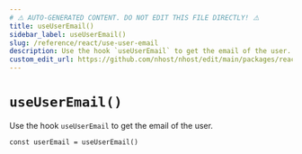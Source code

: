 ```yaml
---
# ⚠️ AUTO-GENERATED CONTENT. DO NOT EDIT THIS FILE DIRECTLY! ⚠️
title: useUserEmail()
sidebar_label: useUserEmail()
slug: /reference/react/use-user-email
description: Use the hook `useUserEmail` to get the email of the user.
custom_edit_url: https://github.com/nhost/nhost/edit/main/packages/react/src/hooks/user.ts#L343
---
```


# `useUserEmail()`

Use the hook `useUserEmail` to get the email of the user.

```tsx
const userEmail = useUserEmail()
```
